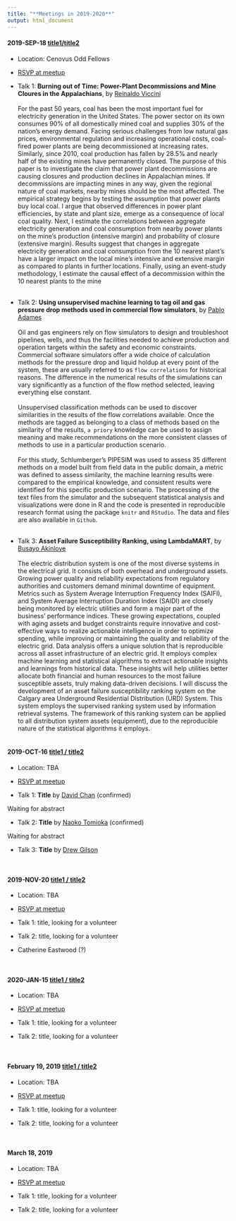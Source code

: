 ```yaml
---
title: "**Meetings in 2019-2020**"
output: html_document
---
```


#### 2019-SEP-18 [title1/title2](){target="_blank"}

+ Location: Cenovus Odd Fellows
+ [RSVP at meetup](){target="_blank"}

+ Talk 1: **Burning out of Time: Power-Plant Decommissions and Mine Cloures in the Appalachians**, by [Reinaldo Viccini](https://www.linkedin.com/in/reinaldo-viccini-guti%C3%A8rrez-40171645?lipi=urn%3Ali%3Apage%3Ad_flagship3_profile_view_base_contact_details%3BzaorgguQRaWnPq6BuyEFLA%3D%3D){target="_blank"} <br><br> For the past 50 years, coal has been the most important fuel for electricity generation in the United States. The power sector on its own consumes 90% of all domestically mined coal and supplies 30% of the nation's energy demand. Facing serious challenges from low natural gas prices, environmental regulation and increasing operational costs, coal-fired power plants are being decommissioned at increasing rates. Similarly, since 2010, coal production has fallen by 28.5% and nearly half of the existing mines have permanently closed.   The purpose of this paper is to investigate the claim that power plant decommissions are causing closures and production declines in Appalachian mines. If decommissions are impacting mines in any way, given the regional nature of coal markets, nearby mines should be the most affected. The empirical strategy begins by testing the assumption that power plants buy local coal. I argue that observed differences in power plant efficiencies, by state and plant size, emerge as a consequence of local coal quality. Next, I estimate the correlations between aggregate electricity generation and coal consumption from nearby power plants on the mine's production (intensive margin) and probability of closure (extensive margin). Results suggest that changes in aggregate electricity generation and coal consumption from the 10 nearest plant’s have a larger impact on the local mine's intensive and extensive margin as compared to plants in further locations. Finally, using an event-study methodology, I estimate the causal effect of a decommission within the 10 nearest plants to the mine <br><br>
+ Talk 2: **Using unsupervised machine learning to tag oil and gas pressure drop methods used in commercial flow simulators**, by [Pablo Adames](https://www.linkedin.com/in/adames-pablo-87149711?lipi=urn%3Ali%3Apage%3Ad_flagship3_profile_view_base_contact_details%3B71saROFiRceFp2frfFszXQ%3D%3D){target="_blank"}<br><br> Oil and gas engineers rely on flow simulators to design and troubleshoot pipelines, wells, and thus the facilities needed to achieve production and operation targets within the safety and economic constraints.  Commercial software simulators offer a wide choice of calculation methods for the pressure drop and liquid holdup at every point of the system, these are usually referred to as `flow correlations` for historical reasons.  The difference in the numerical results of the simulations can vary significantly as a function of the flow method selected, leaving everything else constant. <br><br>
Unsupervised classification methods can be used to discover similarities in the results of the flow correlations available. Once the methods are tagged as belonging to a class of methods based on the similarity of the results, `a priory` knowledge can be used to assign meaning and make recommendations on the more consistent classes of methods to use in a particular production scenario.<br><br>
For this study, Schlumberger's PIPESIM was used to assess 35 different methods on a model built from field data in the public domain, a metric was defined to assess similarity, the machine learning results were compared to the empirical knowledge, and consistent results were identified for this specific production scenario.  The processing of the text files from the simulator and the subsequent statistical analysis and visualizations were done in R and the code is presented in reproducible research format using the package `knitr` and `RStudio`.  The data and files are also available in `Github`.<br><br>
+ Talk 3: **Asset Failure Susceptibility Ranking, using LambdaMART**, by [Busayo Akinloye](https://www.linkedin.com/in/busayo-akinloye-p-eng-7ba12028?lipi=urn%3Ali%3Apage%3Ad_flagship3_profile_view_base_contact_details%3Brxm2AxvQT6ahGLEjD270Ww%3D%3D){target="_blank"}<br><br> The electric distribution system is one of the most diverse systems in the electrical grid. It consists of both overhead and underground assets. Growing power quality and reliability expectations from regulatory authorities and customers demand minimal downtime of equipment. Metrics such as System Average Interruption Frequency Index (SAIFI), and System Average Interruption Duration Index (SAIDI) are closely being monitored by electric utilities and form a major part of the business’ performance indices. These growing expectations, coupled with aging assets and budget constraints require innovative and cost-effective ways to realize actionable intelligence in order to optimize spending, while improving or maintaining the quality and reliability of the electric grid.
Data analysis offers a unique solution that is reproducible across all asset infrastructure of an electric grid. It employs complex machine learning and statistical algorithms to extract actionable insights and learnings from historical data. These insights will help utilities better allocate both financial and human resources to the most failure susceptible assets, truly making data-driven decisions.
I will discuss the development of an asset failure susceptibility ranking system on the Calgary area Underground Residential Distribution (URD) System. This system employs the supervised ranking system used by information retrieval systems. The framework of this ranking system can be applied to all distribution system assets (equipment), due to the reproducible nature of the statistical algorithms it employs.<br><br>

#### 2019-OCT-16 [title1 / title2](){target="_blank"}
+ Location: TBA
+ [RSVP at meetup](){target="_blank"}

+ Talk 1: **Title** by [David Chan](https://www.linkedin.com/in/davidichan?lipi=urn%3Ali%3Apage%3Ad_flagship3_profile_view_base_contact_details%3BCd1WIB5RRCi6VVGLx1INPw%3D%3D){target="_blank"} (confirmed)

Waiting for abstract 

+ Talk 2: **Title** by [Naoko Tomioka](https://www.linkedin.com/in/naoko-tomioka-038108b?lipi=urn%3Ali%3Apage%3Ad_flagship3_profile_view_base_contact_details%3BoYo7F26eTFunf2Yjv%2BChMQ%3D%3D){target="_blank"} (confirmed)

Waiting for abstract 

+ Talk 3: **Title** by [Drew Gilson](https://www.linkedin.com/in/drewgillson?lipi=urn%3Ali%3Apage%3Ad_flagship3_profile_view_base_contact_details%3BGHewhCPhS6CCUxkRUC9aDw%3D%3D){target="_blank"}


<br>

#### 2019-NOV-20 [title1 / title2](){target="_blank"}
+ Location: TBA
+ [RSVP at meetup](){target="_blank"}

+ Talk 1: title, looking for a volunteer 

+ Talk 2: title, looking for a volunteer 

+ Catherine Eastwood (?)

<br>

#### 2020-JAN-15 [title1 / title2](){target="_blank"} 
+ Location: TBA
+ [RSVP at meetup](){target="_blank"}

+ Talk 1: title, looking for a volunteer 

+ Talk 2: title, looking for a volunteer 

<br>

#### February 19, 2019 [title1 / title2](){target="_blank"}
+ Location: TBA
+ [RSVP at meetup](){target="_blank"}

+ Talk 1: title, looking for a volunteer 

+ Talk 2: title, looking for a volunteer 

<br>

#### March 18, 2019
+ Location: TBA
+ [RSVP at meetup](){target="_blank"}

+ Talk 1: title, looking for a volunteer 

+ Talk 2: title, looking for a volunteer 
